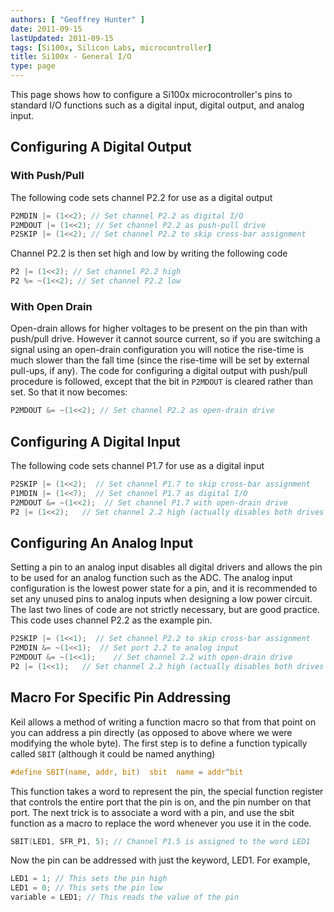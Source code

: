```yaml
---
authors: [ "Geoffrey Hunter" ]
date: 2011-09-15
lastUpdated: 2011-09-15
tags: [Si100x, Silicon Labs, microcontroller]
title: Si100x - General I/O
type: page
---
```


This page shows how to configure a Si100x microcontroller's pins to standard I/O functions such as a digital input, digital output, and analog input.


## Configuring A Digital Output

### With Push/Pull

The following code sets channel P2.2 for use as a digital output

```c
P2MDIN |= (1<<2); // Set channel P2.2 as digital I/O
P2MDOUT |= (1<<2); // Set channel P2.2 as push-pull drive
P2SKIP |= (1<<2); // Set channel P2.2 to skip cross-bar assignment
```

Channel P2.2 is then set high and low by writing the following code

```c
P2 |= (1<<2); // Set channel P2.2 high
P2 %= ~(1<<2); // Set channel P2.2 low
```

### With Open Drain

Open-drain allows for higher voltages to be present on the pin than with push/pull drive. However it cannot source current, so if you are switching a signal using an open-drain configuration you will notice the rise-time is much slower than the fall time (since the rise-time will be set by external pull-ups, if any). The code for configuring a digital output with push/pull procedure is followed, except that the bit in `P2MDOUT` is cleared rather than set. So that it now becomes:

```c
P2MDOUT &= ~(1<<2); // Set channel P2.2 as open-drain drive
```

## Configuring A Digital Input

The following code sets channel P1.7 for use as a digital input

```c
P2SKIP |= (1<<2);  // Set channel P1.7 to skip cross-bar assignment
P1MDIN |= (1<<7);  // Set channel P1.7 as digital I/O
P2MDOUT &= ~(1<<2);  // Set channel P1.7 with open-drain drive
P2 |= (1<<2);   // Set channel 2.2 high (actually disables both drives since open-drain)
```

## Configuring An Analog Input

Setting a pin to an analog input disables all digital drivers and allows the pin to be used for an analog function such as the ADC. The analog input configuration is the lowest power state for a pin, and it is recommended to set any unused pins to analog inputs when designing a low power circuit. The last two lines of code are not strictly necessary, but are good practice. This code uses channel P2.2 as the example pin.

```c
P2SKIP |= (1<<1);  // Set channel P2.2 to skip cross-bar assignment
P2MDIN &= ~(1<<1);  // Set port 2.2 to analog input
P2MDOUT &= ~(1<<1);    // Set channel 2.2 with open-drain drive
P2 |= (1<<1);   // Set channel 2.2 high (actually disables both drives since open-drain)
```

## Macro For Specific Pin Addressing

Keil allows a method of writing a function macro so that from that point on you can address a pin directly (as opposed to above where we were modifying the whole byte). The first step is to define a function typically called `SBIT` (although it could be named anything)

```c
#define SBIT(name, addr, bit)  sbit  name = addr^bit
```

This function takes a word to represent the pin, the special function register that controls the entire port that the pin is on, and the pin number on that port. The next trick is to associate a word with a pin, and use the sbit function as a macro to replace the word whenever you use it in the code.

```c
SBIT(LED1, SFR_P1, 5); // Channel P1.5 is assigned to the word LED1
```

Now the pin can be addressed with just the keyword, LED1. For example,

```c
LED1 = 1; // This sets the pin high
LED1 = 0; // This sets the pin low
variable = LED1; // This reads the value of the pin
```